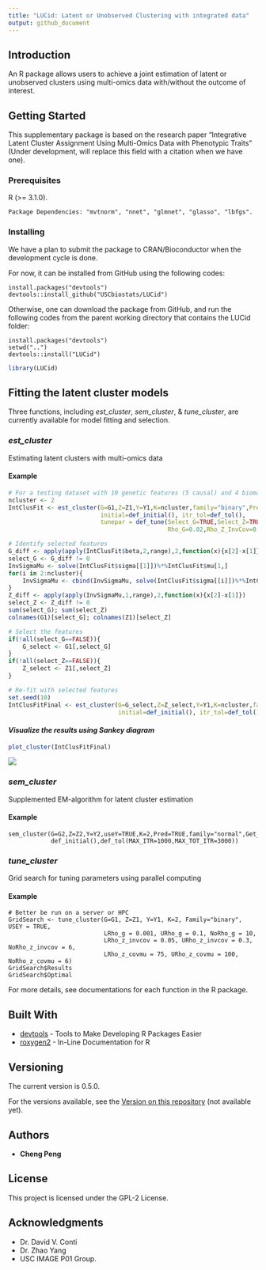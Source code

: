 ```yaml
---
title: "LUCid: Latent or Unobserved Clustering with integrated data"
output: github_document
---
```


## Introduction

An R package allows users to achieve a joint estimation of latent or unobserved clusters using multi-omics data with/without the outcome of interest.

## Getting Started

This supplementary package is based on the research paper "Integrative Latent Cluster Assignment Using Multi-Omics Data with Phenotypic Traits" (Under development, will replace this field with a citation when we have one). 

### Prerequisites

R (>= 3.1.0).

```
Package Dependencies: "mvtnorm", "nnet", "glmnet", "glasso", "lbfgs".
```

### Installing

We have a plan to submit the package to CRAN/Bioconductor when the development cycle is done.

For now, it can be installed from GitHub using the following codes:

```
install.packages("devtools")
devtools::install_github("USCbiostats/LUCid")
```
Otherwise, one can download the package from GitHub, and run the following codes from the parent working directory that contains the LUCid folder:

```
install.packages("devtools")
setwd("..")
devtools::install("LUCid")
```

```r
library(LUCid)
```


## Fitting the latent cluster models

Three functions, including *est_cluster*, *sem_cluster*, & *tune_cluster*, are currently available for model fitting and selection. 

### *est_cluster*

Estimating latent clusters with multi-omics data

#### Example

```r
# For a testing dataset with 10 genetic features (5 causal) and 4 biomarkers (2 causal)
ncluster <- 2
IntClusFit <- est_cluster(G=G1,Z=Z1,Y=Y1,K=ncluster,family="binary",Pred=TRUE,
                          initial=def_initial(), itr_tol=def_tol(),
                          tunepar = def_tune(Select_G=TRUE,Select_Z=TRUE,
                                             Rho_G=0.02,Rho_Z_InvCov=0.1,Rho_Z_CovMu=93))

# Identify selected features
G_diff <- apply(apply(IntClusFit$beta,2,range),2,function(x){x[2]-x[1]})[-1]
select_G <- G_diff != 0
InvSigmaMu <- solve(IntClusFit$sigma[[1]])%*%IntClusFit$mu[1,]
for(i in 2:ncluster){
    InvSigmaMu <- cbind(InvSigmaMu, solve(IntClusFit$sigma[[i]])%*%IntClusFit$mu[i,])
}
Z_diff <- apply(apply(InvSigmaMu,1,range),2,function(x){x[2]-x[1]})
select_Z <- Z_diff != 0
sum(select_G); sum(select_Z)
colnames(G1)[select_G]; colnames(Z1)[select_Z]

# Select the features
if(!all(select_G==FALSE)){
    G_select <- G1[,select_G]
}
if(!all(select_Z==FALSE)){
    Z_select <- Z1[,select_Z]
}

# Re-fit with selected features
set.seed(10)
IntClusFitFinal <- est_cluster(G=G_select,Z=Z_select,Y=Y1,K=ncluster,family="binary",Pred=TRUE,
                               initial=def_initial(), itr_tol=def_tol(), tunepar = def_tune())

```

#### *Visualize the results using Sankey diagram*

```r
plot_cluster(IntClusFitFinal)
```

![](README_files/figure-markdown_github/Sankey1.png)

### *sem_cluster*

Supplemented EM-algorithm for latent cluster estimation

#### Example

```
sem_cluster(G=G2,Z=Z2,Y=Y2,useY=TRUE,K=2,Pred=TRUE,family="normal",Get_SE=TRUE,
            def_initial(),def_tol(MAX_ITR=1000,MAX_TOT_ITR=3000))
```

### *tune_cluster*

Grid search for tuning parameters using parallel computing

#### Example

```
# Better be run on a server or HPC
GridSearch <- tune_cluster(G=G1, Z=Z1, Y=Y1, K=2, Family="binary", USEY = TRUE,
                           LRho_g = 0.001, URho_g = 0.1, NoRho_g = 10,
                           LRho_z_invcov = 0.05, URho_z_invcov = 0.3, NoRho_z_invcov = 6,
                           LRho_z_covmu = 75, URho_z_covmu = 100, NoRho_z_covmu = 6)
GridSearch$Results
GridSearch$Optimal
```
For more details, see documentations for each function in the R package.


## Built With

* [devtools](https://cran.r-project.org/web/packages/devtools/index.html) - Tools to Make Developing R Packages Easier
* [roxygen2](https://cran.r-project.org/web/packages/roxygen2/index.html) - In-Line Documentation for R

## Versioning

The current version is 0.5.0.

For the versions available, see the [Version on this repository](https://github.com/your/project/Version) (not available yet). 

## Authors

* **Cheng Peng**

## License

This project is licensed under the GPL-2 License.

## Acknowledgments

* Dr. David V. Conti
* Dr. Zhao Yang
* USC IMAGE P01 Group.
